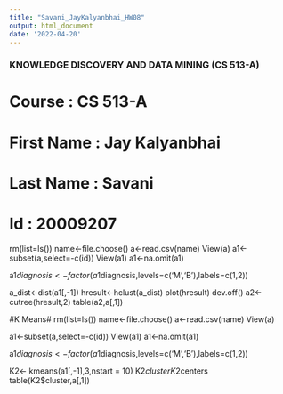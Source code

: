 ```yaml
---
title: "Savani_JayKalyanbhai_HW08"
output: html_document
date: '2022-04-20'
---
```


### KNOWLEDGE DISCOVERY AND DATA MINING (CS 513-A) ###
# Course         : CS 513-A
# First Name     : Jay Kalyanbhai 
# Last Name      : Savani
# Id             : 20009207
rm(list=ls())
name<-file.choose()
a<-read.csv(name)
View(a)
a1<-subset(a,select=-c(id))
View(a1)
a1<-na.omit(a1)

a1$diagnosis<-factor(a1$diagnosis,levels=c('M','B'),labels=c(1,2))

a_dist<-dist(a1[,-1])
hresult<-hclust(a_dist)
plot(hresult)
dev.off()
a2<-cutree(hresult,2)
table(a2,a[,1])

#K Means#
rm(list=ls())
name<-file.choose()
a<-read.csv(name)
View(a)

a1<-subset(a,select=-c(id))
View(a1)
a1<-na.omit(a1)

a1$diagnosis<-factor(a1$diagnosis,levels=c('M','B'),labels=c(1,2))

K2<- kmeans(a1[,-1],3,nstart = 10)
K2$cluster
K2$centers
table(K2$cluster,a[,1])



